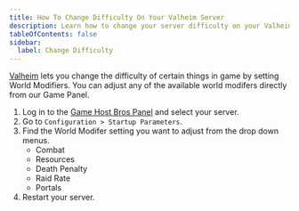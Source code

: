 ```yaml
---
title: How To Change Difficulty On Your Valheim Server
description: Learn how to change your server difficulty on your Valheim server using World Modifiers.
tableOfContents: false
sidebar:
  label: Change Difficulty
---
```


[Valheim](https://www.gamehostbros.com/valheim-server-hosting/) lets you change the difficulty of certain things in game by setting World Modifiers. You can adjust any of the available world modifers directly from our Game Panel.
<Steps>
1. Log in to the [Game Host Bros Panel](https://panel.gamehostbros.com/) and select your server.
2. Go to `Configuration > Startup Parameters`.
3. Find the World Modifer setting you want to adjust from the drop down menus.
   - Combat
   - Resources
   - Death Penalty
   - Raid Rate
   - Portals
4. Restart your server.
</Steps>